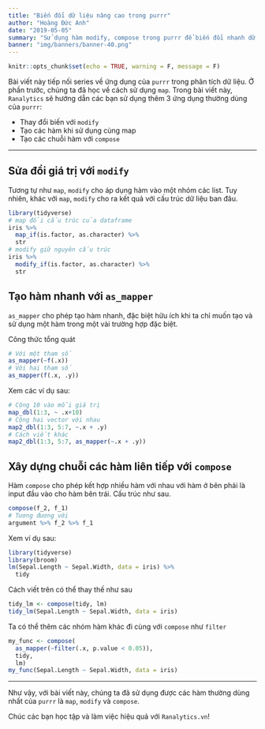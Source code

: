 ```yaml
---
title: "Biến đổi dữ liệu nâng cao trong purrr"
author: "Hoàng Đức Anh"
date: "2019-05-05"
summary: "Sử dụng hàm modify, compose trong purrr để biến đổi nhanh dữ liệu"
banner: "img/banners/banner-40.png"
---
```


```r
knitr::opts_chunk$set(echo = TRUE, warning = F, message = F)
```

Bài viết này tiếp nối series về ứng dụng của `purrr` trong phân tích dữ liệu. Ở phần trước, chúng ta đã học về cách sử dụng `map`. Trong bài viết này, `Ranalytics` sẽ hướng dẫn các bạn sử dụng thêm 3 ứng dụng thường dùng của `purrr`:

- Thay đổi biến với `modify`
- Tạo các hàm khi sử dụng cùng map
- Tạo các chuỗi hàm với `compose`

---

## Sửa đổi giá trị với `modify`

Tương tự như `map`, `modify` cho áp dụng hàm vào một nhóm các list. Tuy nhiên, khác với `map`, `modify` cho ra kết quả với cấu trúc dữ liệu ban đâu.

```r
library(tidyverse)
# map đổi cấu trúc của dataframe
iris %>% 
  map_if(is.factor, as.character) %>% 
  str
# modify giữ nguyên cấu trúc
iris %>% 
  modify_if(is.factor, as.character) %>% 
  str
```

## Tạo hàm nhanh với `as_mapper`

`as_mapper` cho phép tạo hàm nhanh, đặc biệt hữu ích khi ta chỉ muốn tạo và sử dụng một hàm trong một vài trường hợp đặc biệt.

Công thức tổng quát

```r
# Với một tham số
as_mapper(~f(.x))
# Với hai tham số
as_mapper(f(.x, .y))
```

Xem các ví dụ sau:

```r
# Cộng 10 vào mỗi giá trị
map_dbl(1:3, ~ .x+10)
# Cộng hai vector với nhau
map2_dbl(1:3, 5:7, ~.x + .y)
# Cách viết khác
map2_dbl(1:3, 5:7, as_mapper(~.x + .y))
```

## Xây dựng chuỗi các hàm liên tiếp với `compose`

Hàm `compose` cho phép kết hợp nhiều hàm với nhau với hàm ở bên phải là input đầu vào cho hàm bên trái. Cấu trúc như sau.

```r
compose(f_2, f_1) 
# Tương đương với
argument %>% f_2 %>% f_1
```

Xem ví dụ sau:

```r
library(tidyverse)
library(broom)
lm(Sepal.Length ~ Sepal.Width, data = iris) %>% 
  tidy
```

Cách viết trên có thể thay thế như sau

```r
tidy_lm <- compose(tidy, lm)
tidy_lm(Sepal.Length ~ Sepal.Width, data = iris)
```

Ta có thể thêm các nhóm hàm khác đi cùng với `compose` như `filter`

```r
my_func <- compose(
  as_mapper(~filter(.x, p.value < 0.05)),
  tidy, 
  lm)
my_func(Sepal.Length ~ Sepal.Width, data = iris)
```

---

Như vậy, với bài viết này, chúng ta đã sử dụng được các hàm thường dùng nhất của `purrr` là `map`, `modify` và `compose`.

Chúc các bạn học tập và làm việc hiệu quả với ``Ranalytics.vn``!